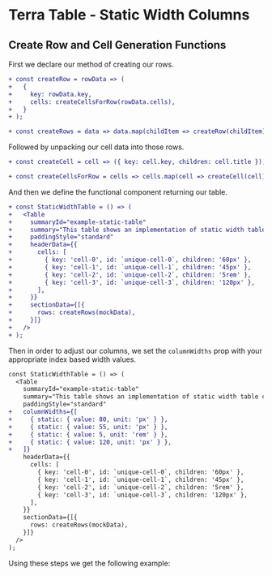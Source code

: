 
# Terra Table - Static Width Columns

## Create Row and Cell Generation Functions
First we declare our method of creating our rows.

```diff
+ const createRow = rowData => (
+   {
+     key: rowData.key,
+     cells: createCellsForRow(rowData.cells),
+   }
+ );

+ const createRows = data => data.map(childItem => createRow(childItem));
```
Followed by unpacking our cell data into those rows.

```diff
+ const createCell = cell => ({ key: cell.key, children: cell.title });

+ const createCellsForRow = cells => cells.map(cell => createCell(cell));
```
And then we define the functional component returning our table.
```diff
+ const StaticWidthTable = () => (
+   <Table
+     summaryId="example-static-table"
+     summary="This table shows an implementation of static width table columns."
+     paddingStyle="standard"
+     headerData={{
+       cells: [
+         { key: 'cell-0', id: `unique-cell-0`, children: '60px' },
+         { key: 'cell-1', id: `unique-cell-1`, children: '45px' },
+         { key: 'cell-2', id: `unique-cell-2`, children: '5rem' },
+         { key: 'cell-3', id: `unique-cell-3`, children: '120px' },
+       ],
+     }}
+     sectionData={[{
+       rows: createRows(mockData),
+     }]}
+   />
+ );
```
Then in order to adjust our columns, we set the `columnWidths` prop with your appropriate index based width values.
```diff
const StaticWidthTable = () => (
  <Table
    summaryId="example-static-table"
    summary="This table shows an implementation of static width table columns."
    paddingStyle="standard"
+   columnWidths={[
+     { static: { value: 80, unit: 'px' } },
+     { static: { value: 55, unit: 'px' } },
+     { static: { value: 5, unit: 'rem' } },
+     { static: { value: 120, unit: 'px' } },
+   ]}
    headerData={{
      cells: [
        { key: 'cell-0', id: `unique-cell-0`, children: '60px' },
        { key: 'cell-1', id: `unique-cell-1`, children: '45px' },
        { key: 'cell-2', id: `unique-cell-2`, children: '5rem' },
        { key: 'cell-3', id: `unique-cell-3`, children: '120px' },
      ],
    }}
    sectionData={[{
      rows: createRows(mockData),
    }]}
  />
);
```
Using these steps we get the following example:

<StaticWidthTable />
